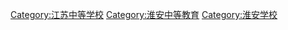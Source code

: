 [[Category:江苏中等学校|Category:江苏中等学校]]
[[Category:淮安中等教育|Category:淮安中等教育]]
[[Category:淮安学校|Category:淮安学校]]
